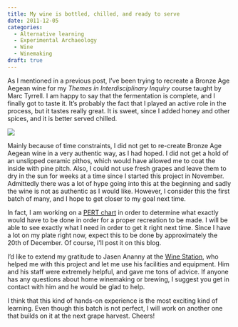 ```yaml
---
title: My wine is bottled, chilled, and ready to serve
date: 2011-12-05
categories:
  - Alternative learning
  - Experimental Archaeology
  - Wine
  - Winemaking
draft: true
---
```


As I mentioned in a previous post, I've been trying to recreate a Bronze Age Aegean wine for my _Themes in Interdisciplinary Inquiry_ course taught by Marc Tyrrell.
I am happy to say that the fermentation is complete, and I finally got to taste it.
It's probably the fact that I played an active role in the process, but it tastes really great.
It is sweet, since I added honey and other spices, and it is better served chilled.

![](IMG_20111205_000757-e1323063676397.jpg)

Mainly because of time constraints, I did not get to re-create Bronze Age Aegean wine in a very authentic way, as I had hoped.
I did not get a hold of an unslipped ceramic pithos, which would have allowed me to coat the inside with pine pitch.
Also, I could not use fresh grapes and leave them to dry in the sun for weeks at a time since I started this project in November.
Admittedly there was a lot of hype going into this at the beginning and sadly the wine is not as authentic as I would like.
However, I consider this the first batch of many, and I hope to get closer to my goal next time.

In fact, I am working on a [PERT chart](http://en.wikipedia.org/wiki/Program_Evaluation_and_Review_Technique) in order to determine what exactly would have to be done in order for a proper recreation to be made.
I will be able to see exactly what I need in order to get it right next time.
Since I have a lot on my plate right now, expect this to be done by approximately the 20th of December.
Of course, I'll post it on this blog.

I'd like to extend my gratitude to Jasen Ananny at the [Wine Station](http://www.winestation.ca/), who helped me with this project and let me use his facilities and equipment.
Him and his staff were extremely helpful, and gave me tons of advice.
If anyone has any questions about home winemaking or brewing, I suggest you get in contact with him and he would be glad to help.

I think that this kind of hands-on experience is the most exciting kind of learning.
Even though this batch is not perfect, I will work on another one that builds on it at the next grape harvest.
Cheers!
